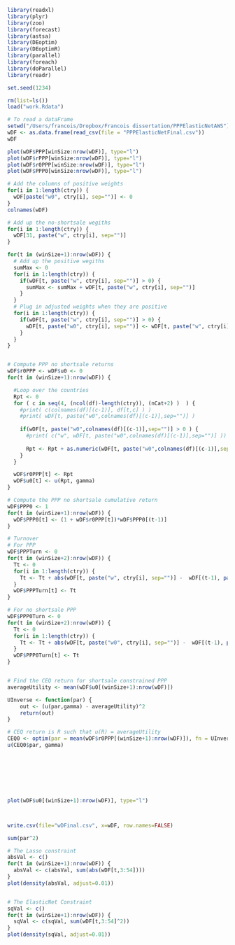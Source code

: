 ```r
library(readxl)
library(plyr)
library(zoo)
library(forecast)
library(astsa)
library(DEoptim)
library(DEoptimR)
library(parallel)
library(foreach)
library(doParallel)
library(readr)

set.seed(1234)

rm(list=ls())
load("work.Rdata")

# To read a dataFrame
setwd("/Users/francois/Dropbox/Francois dissertation/PPPElasticNetAWS")
wDF <- as.data.frame(read_csv(file = "PPPElasticNetFinal.csv"))
wDF
```

```r
plot(wDF$PPP[winSize:nrow(wDF)], type="l")
plot(wDF$rPPP[winSize:nrow(wDF)], type="l")
plot(wDF$r0PPP[winSize:nrow(wDF)], type="l")
plot(wDF$PPP0[winSize:nrow(wDF)], type="l")
```


```r
# Add the columns of positive weights 
for(i in 1:length(ctry)) {
  wDF[paste("w0", ctry[i], sep="")] <- 0
}
colnames(wDF)

# Add up the no-shortsale wegiths 
for(i in 1:length(ctry)) {
  wDF[31, paste("w", ctry[i], sep="")]
}

for(t in (winSize+1):nrow(wDF)) { 
  # Add up the positive wegiths 
  sumMax <- 0
  for(i in 1:length(ctry)) {
    if(wDF[t, paste("w", ctry[i], sep="")] > 0) { 
      sumMax <- sumMax + wDF[t, paste("w", ctry[i], sep="")]
    }
  }
  # Plug in adjusted weights when they are positive
  for(i in 1:length(ctry)) {
    if(wDF[t, paste("w", ctry[i], sep="")] > 0) { 
      wDF[t, paste("w0", ctry[i], sep="")] <- wDF[t, paste("w", ctry[i], sep="")] / sumMax
    }
  }
}


# Compute PPP no shortsale returns
wDF$r0PPP <- wDF$u0 <- 0
for(t in (winSize+1):nrow(wDF)) { 

  #Loop over the countries
  Rpt <- 0
  for ( c in seq(4, (ncol(df)-length(ctry)), (nCat+2) )  ) {
    #print( c(colnames(df)[(c-1)], df[t,c] ) )
    #print( wDF[t, paste("w0",colnames(df)[(c-1)],sep="")] )
    
    if(wDF[t, paste("w0",colnames(df)[(c-1)],sep="")] > 0 ) { 
      #print( c("w", wDF[t, paste("w0",colnames(df)[(c-1)],sep="")] ))
      
      Rpt <- Rpt + as.numeric(wDF[t, paste("w0",colnames(df)[(c-1)],sep="")])*df[t,c]  
    }
  }

  wDF$r0PPP[t] <- Rpt
  wDF$u0[t] <- u(Rpt, gamma)
}

# Compute the PPP no shortsale cumulative return
wDF$PPP0 <- 1
for(t in (winSize+1):nrow(wDF)) { 
  wDF$PPP0[t] <- (1 + wDF$r0PPP[t])*wDF$PPP0[(t-1)]
}

# Turnover 
# For PPP
wDF$PPPTurn <- 0
for(t in (winSize+2):nrow(wDF)) { 
  Tt <- 0
  for(i in 1:length(ctry)) {
    Tt <- Tt + abs(wDF[t, paste("w", ctry[i], sep="")] -  wDF[(t-1), paste("w", ctry[i], sep="")])
  }
  wDF$PPPTurn[t] <- Tt
}

# For no shortsale PPP
wDF$PPP0Turn <- 0
for(t in (winSize+2):nrow(wDF)) { 
  Tt <- 0
  for(i in 1:length(ctry)) {
    Tt <- Tt + abs(wDF[t, paste("w0", ctry[i], sep="")] -  wDF[(t-1), paste("w0", ctry[i], sep="")])
  }
  wDF$PPP0Turn[t] <- Tt
}


# Find the CEQ return for shortsale constrained PPP
averageUtility <- mean(wDF$u0[(winSize+1):nrow(wDF)])

UInverse <- function(par) { 
    out <- (u(par,gamma) - averageUtility)^2
    return(out)
}

# CEQ return is R such that u(R) = averageUtility
CEQ0 <- optim(par = mean(wDF$r0PPP[(winSize+1):nrow(wDF)]), fn = UInverse, method=c("Brent"), lower=-1, upper=1)
u(CEQ0$par, gamma)








plot(wDF$u0[(winSize+1):nrow(wDF)], type="l")



write.csv(file="wDFinal.csv", x=wDF, row.names=FALSE)

sum(par^2)

# The Lasso constraint 
absVal <- c()
for(t in (winSize+1):nrow(wDF)) { 
  absVal <- c(absVal, sum(abs(wDF[t,3:54])))
}
plot(density(absVal, adjust=0.01))


# The ElasticNet Constraint
sqVal <- c()
for(t in (winSize+1):nrow(wDF)) { 
  sqVal <- c(sqVal, sum(wDF[t,3:54]^2))
}
plot(density(sqVal, adjust=0.01))


```


























